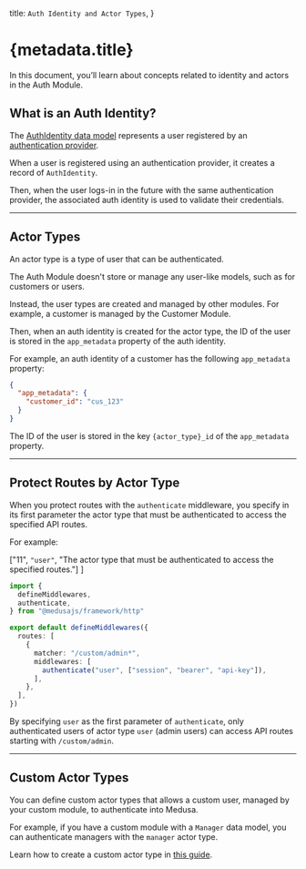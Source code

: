   title: `Auth Identity and Actor Types`,
}

# {metadata.title}

In this document, you’ll learn about concepts related to identity and actors in the Auth Module.

## What is an Auth Identity?

The [AuthIdentity data model](/references/auth/models/AuthIdentity) represents a user registered by an [authentication provider](../auth-providers/page.mdx).

When a user is registered using an authentication provider, it creates a record of `AuthIdentity`.

Then, when the user logs-in in the future with the same authentication provider, the associated auth identity is used to validate their credentials.

---

## Actor Types

An actor type is a type of user that can be authenticated.

The Auth Module doesn't store or manage any user-like models, such as for customers or users.

Instead, the user types are created and managed by other modules. For example, a customer is managed by the Customer Module.

Then, when an auth identity is created for the actor type, the ID of the user is stored in the `app_metadata` property of the auth identity.

For example, an auth identity of a customer has the following `app_metadata` property:

```json
{
  "app_metadata": {
    "customer_id": "cus_123"
  }
}
```

The ID of the user is stored in the key `{actor_type}_id` of the `app_metadata` property.

---

## Protect Routes by Actor Type

When you protect routes with the `authenticate` middleware, you specify in its first parameter the actor type that must be authenticated to access the specified API routes.

For example:

  ["11", `"user"`, "The actor type that must be authenticated to access the specified routes."]
]

```ts title="src/api/middlewares.ts" highlights={highlights}
import { 
  defineMiddlewares,
  authenticate,
} from "@medusajs/framework/http"

export default defineMiddlewares({
  routes: [
    {
      matcher: "/custom/admin*",
      middlewares: [
        authenticate("user", ["session", "bearer", "api-key"]),
      ],
    },
  ],
})
```

By specifying `user` as the first parameter of `authenticate`, only authenticated users of actor type `user` (admin users) can access API routes starting with `/custom/admin`.

---

## Custom Actor Types

You can define custom actor types that allows a custom user, managed by your custom module, to authenticate into Medusa.

For example, if you have a custom module with a `Manager` data model, you can authenticate managers with the `manager` actor type.

Learn how to create a custom actor type in [this guide](../create-actor-type/page.mdx).
